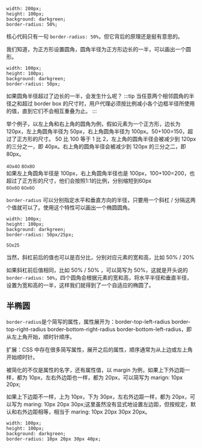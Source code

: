 ```
width: 200px;
height: 100px;
background: darkgreen;
border-radius: 50%;
```

<div
  style={{
    width: 200,
    height: 100,
    background: "darkgreen",
    borderRadius: "50%",
  }}
></div>

核心代码只有一句 `border-radius: 50%`，但它背后的原理还是挺有意思的。

我们知道，为正方形设置圆角，圆角半径为正方形边长的一半，可以画出一个圆形。

```
width: 100px;
height: 100px;
background: darkgreen;
border-radius: 50px;
```

<div
  style={{
    width: 100,
    height: 100,
    background: "darkgreen",
    borderRadius: 50,
  }}
></div>

如果圆角半径超过了边长的一半，会发生什么呢？
:::tip
当任意两个相邻圆角的半径之和超过 border box 的尺寸时，用户代理必须按比例减小各个边框半径所使用的值，直到它们不会相互重叠为止。
:::

举个例子，以左上角和右上角的圆角为例，假如元素为一个正方形，边长为 120px，左上角圆角半径为 50px，右上角圆角半径为 100px。50+100=150，超过了正方形的尺寸。
50 比 100 等于 1 比 2，左上角的圆角半径会被减少到 120px 的三分之一，即 40px。右上角的圆角半径会被减少到 120px 的三分之二，即 80px。

<div
  style={{
    width: 120,
    height: 120,
    background: "darkgreen",
    position: "relative",
    borderTopLeftRadius: 50,
    borderTopRightRadius: 100,
  }}
>
  <small style={{
    display:'block',
    position:'absolute',
    width:40,
    height:40,
    top:0,
    left:0,
    background:'darkorange',
    opacity:0.5,
  }}>40x40</small>
  <small
    style={{
      display: "block",
      position: "absolute",
      width: 80,
      height: 80,
      top: 0,
      right: 0,
      background: "burlywood",
      opacity: 0.5,
    }}
  >80x80</small>

</div>
如果左上角圆角半径是 100px，右上角圆角半径也是 100px，100+100=200，也超过了正方形的尺寸，他们会按照1:1的比例，分别缩短到60px

<div
  style={{
    width: 120,
    height: 120,
    background: "darkgreen",
    position: "relative",
    borderTopLeftRadius: 100,
    borderTopRightRadius: 100,
  }}
>
  <small style={{
    display:'block',
    position:'absolute',
    width:60,
    height:60,
    top:0,
    left:0,
    background:'darkorange',
    opacity:0.5,
  }}>60x60</small>
  <small
    style={{
      display: "block",
      position: "absolute",
      width: 60,
      height: 60,
      top: 0,
      right: 0,
      background: "burlywood",
      opacity: 0.5,
    }}
  >60x60</small>

</div>

`border-radius` 可以分别指定水平和垂直方向的半径，只要用一个斜杠 / 分隔这两个值就可以了。使用这个特性可以画出一个椭圆圆角。

```
width: 100px;
height: 100px;
background: darkgreen;
border-radius: 50px/25px;
```

<div
  style={{
    width: 200,
    height: 100,
    background: "darkgreen",
    borderRadius: "50px/25px",
    position: "relative",
  }}
>
  <small
    style={{
      display: "block",
      position: "absolute",
      width: 50,
      height: 25,
      top: 0,
      left: 0,
      background: "burlywood",
      opacity: 0.5,
    }}
  >
    50x25
  </small>
</div>

当然，斜杠前后的值也可以是百分比，分别对应元素的宽和高，比如 50% / 20%

如果斜杠前后值相同，比如 50% / 50% ，可以简写为 50%，这就是开头说的`border-radius: 50%`，四个圆角会根据元素的宽和高，将水平半径和垂直半径，设置为宽和高的一半，这样我们就得到了一个自适应的椭圆了。

## 半椭圆

`border-radius`是个简写的属性，属性展开为：border-top-left-radius border-top-right-radius border-bottom-right-radius border-bottom-left-radius，即从左上角开始，顺时针顺序。

扩展：CSS 中存在很多简写属性，展开之后的属性，顺序通常为从上边或左上角开始顺时针。

被简化的不仅是属性的名字，还有属性值，以 margin 为例，如果上下外边距一样，都为 10px，左右外边距也一样，都为 20px，可以简写为 marign: 10px 20px;

如果上下边距不一样，上为 10px，下为 30px，左右外边距一样，都为 20px，可以写为 maring: 10px 20px 30px;这里虽然没有显式地设置左边距，但按规定，默认和右外边距相等，相当于 maring: 10px 20px 30px 20px。

```
width: 100px;
height: 100px;
background: darkgreen;
border-radius: 10px 20px 30px 40px;
```

<div
  style={{
    width: 100,
    height: 100,
    background: "darkgreen",
    borderRadius: "10px 20px 30px 40px",
  }}
></div>
